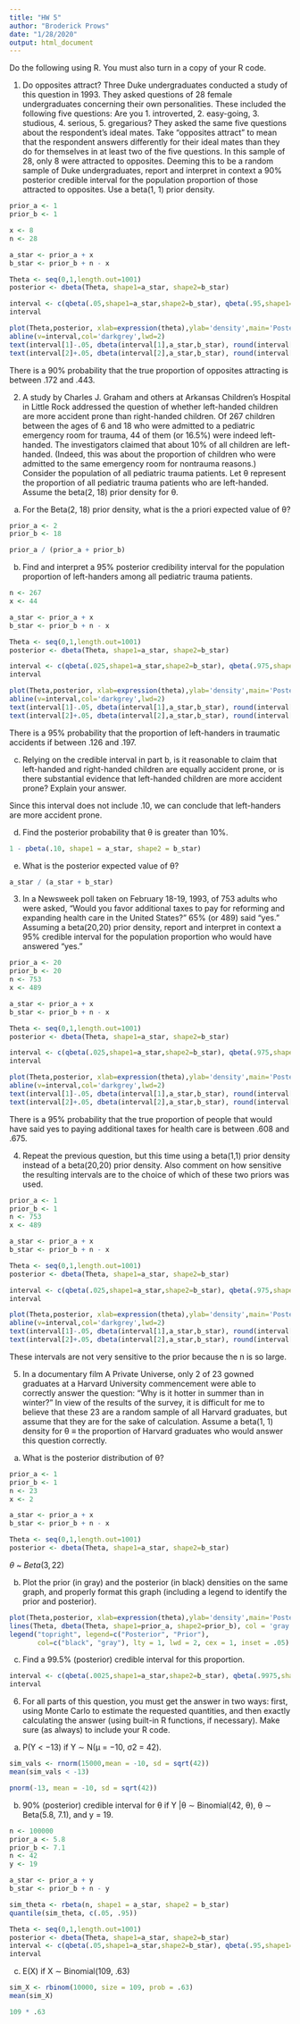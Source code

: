 ```yaml
---
title: "HW 5"
author: "Broderick Prows"
date: "1/28/2020"
output: html_document
---
```


Do the following using R. You must also turn in a copy of your R code.

(1) Do opposites attract? Three Duke undergraduates conducted a study of this question in 1993. They asked questions of 28 female undergraduates concerning their own personalities. These included the following five questions: Are you 1. introverted, 2. easy-going, 3. studious, 4. serious, 5. gregarious? They asked the same five questions about the respondent’s ideal mates. Take “opposites attract” to mean that the respondent answers differently for their ideal mates than they do for themselves in at least two of the five questions. In this sample of 28, only 8 were attracted to opposites. Deeming this to be a random sample of Duke undergraduates, report and interpret in context a 90% posterior credible interval for the population proportion of those attracted to opposites. Use a beta(1, 1) prior density.
```r
prior_a <- 1
prior_b <- 1

x <- 8
n <- 28

a_star <- prior_a + x
b_star <- prior_b + n - x

Theta <- seq(0,1,length.out=1001)
posterior <- dbeta(Theta, shape1=a_star, shape2=b_star)

interval <- c(qbeta(.05,shape1=a_star,shape2=b_star), qbeta(.95,shape1=a_star,shape2=b_star))
interval
```

```r
plot(Theta,posterior, xlab=expression(theta),ylab='density',main='Posterior',type='l',lwd=2)
abline(v=interval,col='darkgrey',lwd=2)
text(interval[1]-.05, dbeta(interval[1],a_star,b_star), round(interval[1], 3))
text(interval[2]+.05, dbeta(interval[2],a_star,b_star), round(interval[2], 3))
```

There is a 90% probability that the true proportion of opposites attracting is between .172 and .443.

(2) A study by Charles J. Graham and others at Arkansas Children’s Hospital in Little Rock addressed the question of whether left-handed children are more accident prone than right-handed children. Of 267 children between the ages of 6 and 18 who were admitted to a pediatric emergency room for trauma, 44 of them (or 16.5%) were indeed left-handed. The investigators claimed that about 10% of all children are left-handed. (Indeed, this was about the proportion of children who were admitted to the same emergency room for nontrauma reasons.) Consider the population of all pediatric trauma patients. Let θ represent the proportion of all pediatric trauma patients who are left-handed. Assume the beta(2, 18) prior density for θ.
(a) For the Beta(2, 18) prior density, what is the a priori expected value of θ?
```r
prior_a <- 2
prior_b <- 18

prior_a / (prior_a + prior_b)
```

(b) Find and interpret a 95% posterior credibility interval for the population proportion of left-handers among all pediatric trauma patients.
```r
n <- 267
x <- 44

a_star <- prior_a + x
b_star <- prior_b + n - x

Theta <- seq(0,1,length.out=1001)
posterior <- dbeta(Theta, shape1=a_star, shape2=b_star)

interval <- c(qbeta(.025,shape1=a_star,shape2=b_star), qbeta(.975,shape1=a_star,shape2=b_star))
interval
```

```r
plot(Theta,posterior, xlab=expression(theta),ylab='density',main='Posterior',type='l',lwd=2)
abline(v=interval,col='darkgrey',lwd=2)
text(interval[1]-.05, dbeta(interval[1],a_star,b_star), round(interval[1], 3))
text(interval[2]+.05, dbeta(interval[2],a_star,b_star), round(interval[2], 3))
```

There is a 95% probability that the proportion of left-handers in traumatic accidents if between .126 and .197. 

(c) Relying on the credible interval in part b, is it reasonable to claim that left-handed and right-handed children are equally accident prone, or is there substantial evidence that left-handed children are more accident prone? Explain your answer.

Since this interval does not include .10, we can conclude that left-handers are more accident prone.

(d) Find the posterior probability that θ is greater than 10%.
```r
1 - pbeta(.10, shape1 = a_star, shape2 = b_star)
```

(e) What is the posterior expected value of θ?
```r
a_star / (a_star + b_star)
```

(3) In a Newsweek poll taken on February 18-19, 1993, of 753 adults who were asked, “Would you favor additional taxes to pay for reforming and expanding health care in the United States?” 65% (or 489) said “yes.” Assuming a beta(20,20) prior density, report and interpret in context a 95% credible interval for the population proportion who would have answered “yes.”
```r
prior_a <- 20
prior_b <- 20
n <- 753
x <- 489

a_star <- prior_a + x
b_star <- prior_b + n - x

Theta <- seq(0,1,length.out=1001)
posterior <- dbeta(Theta, shape1=a_star, shape2=b_star)

interval <- c(qbeta(.025,shape1=a_star,shape2=b_star), qbeta(.975,shape1=a_star,shape2=b_star))
interval
```

```r
plot(Theta,posterior, xlab=expression(theta),ylab='density',main='Posterior',type='l',lwd=2)
abline(v=interval,col='darkgrey',lwd=2)
text(interval[1]-.05, dbeta(interval[1],a_star,b_star), round(interval[1], 3))
text(interval[2]+.05, dbeta(interval[2],a_star,b_star), round(interval[2], 3))
```

There is a 95% probability that the true proportion of people that would have said yes to paying additional taxes for health care is between .608 and .675.

(4) Repeat the previous question, but this time using a beta(1,1) prior density instead of a beta(20,20) prior density. Also comment on how sensitive the resulting intervals are to the choice of which of these two priors was used.
```r
prior_a <- 1
prior_b <- 1
n <- 753
x <- 489

a_star <- prior_a + x
b_star <- prior_b + n - x

Theta <- seq(0,1,length.out=1001)
posterior <- dbeta(Theta, shape1=a_star, shape2=b_star)

interval <- c(qbeta(.025,shape1=a_star,shape2=b_star), qbeta(.975,shape1=a_star,shape2=b_star))
interval
```

```r
plot(Theta,posterior, xlab=expression(theta),ylab='density',main='Posterior',type='l',lwd=2)
abline(v=interval,col='darkgrey',lwd=2)
text(interval[1]-.05, dbeta(interval[1],a_star,b_star), round(interval[1], 3))
text(interval[2]+.05, dbeta(interval[2],a_star,b_star), round(interval[2], 3))
```

These intervals are not very sensitive to the prior because the n is so large.

(5) In a documentary film A Private Universe, only 2 of 23 gowned graduates at a Harvard University commencement were able to correctly answer the question: “Why is it hotter in summer than in winter?” In view of the results of the survey, it is difficult for me to believe that these 23 are a random sample of all Harvard graduates, but assume that they are for the sake of calculation. Assume a beta(1, 1) density for θ ≡ the proportion of Harvard graduates who would answer this question correctly.
(a) What is the posterior distribution of θ?
```r
prior_a <- 1
prior_b <- 1
n <- 23
x <- 2

a_star <- prior_a + x
b_star <- prior_b + n - x

Theta <- seq(0,1,length.out=1001)
posterior <- dbeta(Theta, shape1=a_star, shape2=b_star)

```

$\theta$ ~ $Beta(3,22)$

(b) Plot the prior (in gray) and the posterior (in black) densities on the same graph, and properly format this graph (including a legend to identify the prior and posterior).
```r
plot(Theta,posterior, xlab=expression(theta),ylab='density',main='Posterior',type='l',lwd=2)
lines(Theta, dbeta(Theta, shape1=prior_a, shape2=prior_b), col = 'gray')
legend("topright", legend=c("Posterior", "Prior"),
       col=c("black", "gray"), lty = 1, lwd = 2, cex = 1, inset = .05)
```

(c) Find a 99.5% (posterior) credible interval for this proportion.
```r
interval <- c(qbeta(.0025,shape1=a_star,shape2=b_star), qbeta(.9975,shape1=a_star,shape2=b_star))
interval
```

(6) For all parts of this question, you must get the answer in two ways: first, using Monte Carlo to estimate the requested quantities, and then exactly calculating the answer (using built-in R functions, if necessary). Make sure (as always) to include your R code.
(a) P(Y < −13) if Y ∼ N(µ = −10, σ2 = 42).
```r
sim_vals <- rnorm(15000,mean = -10, sd = sqrt(42))
mean(sim_vals < -13)
```

```r
pnorm(-13, mean = -10, sd = sqrt(42))
```


(b) 90% (posterior) credible interval for θ if Y |θ ∼ Binomial(42, θ), θ ∼ Beta(5.8, 7.1), and y = 19.
```r
n <- 100000
prior_a <- 5.8
prior_b <- 7.1
n <- 42
y <- 19

a_star <- prior_a + y
b_star <- prior_b + n - y

sim_theta <- rbeta(n, shape1 = a_star, shape2 = b_star)
quantile(sim_theta, c(.05, .95))
```

```r
Theta <- seq(0,1,length.out=1001)
posterior <- dbeta(Theta, shape1=a_star, shape2=b_star)
interval <- c(qbeta(.05,shape1=a_star,shape2=b_star), qbeta(.95,shape1=a_star,shape2=b_star))
interval
```


(c) E(X) if X ∼ Binomial(109, .63)
```r
sim_X <- rbinom(10000, size = 109, prob = .63)
mean(sim_X)
```

```r
109 * .63
```




